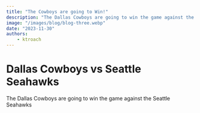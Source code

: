 ```yaml
---
title: "The Cowboys are going to Win!"
description: "The Dallas Cowboys are going to win the game against the Seattle Seahawks"
image: "/images/blog/blog-three.webp"
date: "2023-11-30"
authors:
	- ktroach
---
```


# Dallas Cowboys vs Seattle Seahawks

The Dallas Cowboys are going to win the game against the Seattle Seahawks

